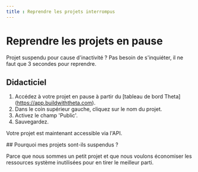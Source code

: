```yaml
---
title : Reprendre les projets interrompus
---
```


# Reprendre les projets en pause

Projet suspendu pour cause d'inactivité ? Pas besoin de s'inquiéter, il ne faut que 3 secondes pour reprendre.

## Didacticiel

<YouTube id="ExmMiu-rAVw" />

1. Accédez à votre projet en pause à partir du [tableau de bord Theta] (https://app.buildwiththeta.com).
2. Dans le coin supérieur gauche, cliquez sur le nom du projet.
3. Activez le champ 'Public'.
4. Sauvegardez.

Votre projet est maintenant accessible via l'API.


## Pourquoi mes projets sont-ils suspendus ?

Parce que nous sommes un petit projet et que nous voulons économiser les ressources système inutilisées pour en tirer le meilleur parti.
